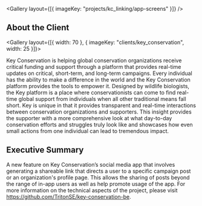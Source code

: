 
<Gallery layout={[{ imageKey: "projects/kc_linking/app-screens" }]} />

## About the Client

<Gallery layout={[{ width: 70 }, { imageKey: "clients/key_conservation", width: 25 }]}>

Key Conservation is helping global conservation organizations receive critical funding and support through a platform that provides real-time updates on critical, short-term, and long-term campaigns. Every individual has the ability to make a difference in the world and the Key Conservation platform provides the tools to empower it. Designed by wildlife biologists, the Key platform is a place where conservationists can come to find real-time global support from individuals when all other traditional means fall short. Key is unique in that it provides transparent and real-time interactions between conservation organizations and supporters. This insight provides the supporter with a more comprehensive look at what day-to-day conservation efforts and struggles truly look like and showcases how even small actions from one individual can lead to tremendous impact.

</Gallery>

## Executive Summary

A new feature on Key Conservation’s social media app that involves generating a shareable link that directs a user to a specific campaign post or an organization's profile page. This allows the sharing of posts beyond the range of in-app users as well as help promote usage of the app. For more information on the technical aspects of the project, please visit https://github.com/TritonSE/key-conservation-be.
